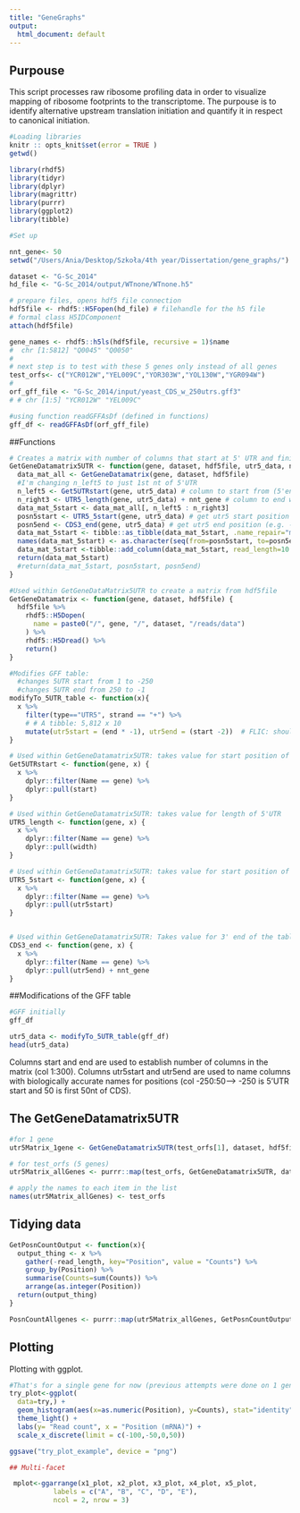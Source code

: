 ```yaml
---
title: "GeneGraphs"
output:
  html_document: default
---
```

## Purpouse 

This script processes raw ribosome profiling data in order to visualize mapping of ribosome footprints to the transcriptome. The purpouse is to identify  alternative upstream translation initiation and quantify it in respect to canonical initiation.


```r
#Loading libraries
knitr :: opts_knit$set(error = TRUE )
getwd()

library(rhdf5)
library(tidyr)
library(dplyr)
library(magrittr)
library(purrr)
library(ggplot2)
library(tibble)

#Set up

nnt_gene<- 50
setwd("/Users/Ania/Desktop/Szkoła/4th year/Dissertation/gene_graphs/")

dataset <- "G-Sc_2014"
hd_file <- "G-Sc_2014/output/WTnone/WTnone.h5"

# prepare files, opens hdf5 file connection
hdf5file <- rhdf5::H5Fopen(hd_file) # filehandle for the h5 file
# formal class H5IDComponent
attach(hdf5file)

gene_names <- rhdf5::h5ls(hdf5file, recursive = 1)$name
#  chr [1:5812] "Q0045" "Q0050"
#
# next step is to test with these 5 genes only instead of all genes
test_orfs<- c("YCR012W","YEL009C","YOR303W","YOL130W","YGR094W")
#
orf_gff_file <- "G-Sc_2014/input/yeast_CDS_w_250utrs.gff3"
# # chr [1:5] "YCR012W" "YEL009C"

#using function readGFFAsDf (defined in functions)
gff_df <- readGFFAsDf(orf_gff_file)

```

##Functions

``` r

# Creates a matrix with number of columns that start at 5' UTR and finish at 50'th nt of the CDS
GetGeneDatamatrix5UTR <- function(gene, dataset, hdf5file, utr5_data, nnt_gene) {
  data_mat_all <- GetGeneDatamatrix(gene, dataset, hdf5file)
  #I'm changing n_left5 to just 1st nt of 5'UTR
  n_left5 <- Get5UTRstart(gene, utr5_data) # column to start from (5'end)
  n_right3 <- UTR5_length(gene, utr5_data) + nnt_gene # column to end with (3'end) 
  data_mat_5start <- data_mat_all[, n_left5 : n_right3]
  posn5start <- UTR5_5start(gene, utr5_data) # get utr5 start position (e.g. -250)
  posn5end <- CDS3_end(gene, utr5_data) # get utr5 end position (e.g. -1) + nnt_gene
  data_mat_5start <- tibble::as_tibble(data_mat_5start, .name_repair="minimal")
  names(data_mat_5start) <- as.character(seq(from=posn5start, to=posn5end)) # add position as character 'name's to columns
  data_mat_5start <-tibble::add_column(data_mat_5start, read_length=10:50, .before=1) # minreadlength:maxreadlength
  return(data_mat_5start)
  #return(data_mat_5start, posn5start, posn5end)
}

#Used within GetGeneDataMatrix5UTR to create a matrix from hdf5file
GetGeneDatamatrix <- function(gene, dataset, hdf5file) {
  hdf5file %>%
    rhdf5::H5Dopen(
      name = paste0("/", gene, "/", dataset, "/reads/data")
    ) %>%
    rhdf5::H5Dread() %>%
    return()
}

#Modifies GFF table: 
  #changes 5UTR start from 1 to -250
  #changes 5UTR end from 250 to -1
modifyTo_5UTR_table <- function(x){
  x %>%
    filter(type=="UTR5", strand == "+") %>%
    # # A tibble: 5,812 x 10
    mutate(utr5start = (end * -1), utr5end = (start -2))  # FLIC: should this be -2 or -1?
}

# Used within GetGeneDatamatrix5UTR: takes value for start position of 5'UTR for matrix creation (no negative values e.g.: 1)
Get5UTRstart <- function(gene, x) {
  x %>% 
    dplyr::filter(Name == gene) %>% 
    dplyr::pull(start)
}

# Used within GetGeneDatamatrix5UTR: takes value for length of 5'UTR  
UTR5_length <- function(gene, x) {
  x %>% 
    dplyr::filter(Name == gene) %>% 
    dplyr::pull(width)
} 

# Used within GetGeneDatamatrix5UTR: takes value for start position of 5'UTR for naming matrix col's (:-250)
UTR5_5start <- function(gene, x) {
  x %>% 
    dplyr::filter(Name == gene) %>% 
    dplyr::pull(utr5start)
} 


# Used within GetGeneDatamatrix5UTR: Takes value for 3' end of the table (includes whole 5'UTR +50 nt of CDS)
CDS3_end <- function(gene, x) {
  x %>% 
    dplyr::filter(Name == gene) %>% 
    dplyr::pull(utr5end) + nnt_gene
} 
```


##Modifications of the GFF table

```r
#GFF initially
gff_df

```


``` r
utr5_data <- modifyTo_5UTR_table(gff_df)
head(utr5_data)
```
Columns start and end are used to establish number of columns in the matrix (col 1:300). 
Columns utr5start and utr5end are used to name columns with biologically accurate names for positions (col -250:50--> -250 is 5'UTR start and 50 is first 50nt of CDS). 

## The GetGeneDatamatrix5UTR
``` r
#for 1 gene
utr5Matrix_1gene <- GetGeneDatamatrix5UTR(test_orfs[1], dataset, hdf5file, utr5_data, nnt_gene)


```


``` r
# for test_orfs (5 genes)
utr5Matrix_allGenes <- purrr::map(test_orfs, GetGeneDatamatrix5UTR, dataset, hdf5file, utr5_data, nnt_gene)

# apply the names to each item in the list
names(utr5Matrix_allGenes) <- test_orfs

```

## Tidying data

``` r

GetPosnCountOutput <- function(x){
  output_thing <- x %>% 
    gather(-read_length, key="Position", value = "Counts") %>%
    group_by(Position) %>%
    summarise(Counts=sum(Counts)) %>%
    arrange(as.integer(Position))
  return(output_thing)
}

PosnCountAllgenes <- purrr::map(utr5Matrix_allGenes, GetPosnCountOutput)

```

## Plotting 

Plotting with ggplot.

```r
#That's for a single gene for now (previous attempts were done on 1 gene only)
try_plot<-ggplot(
  data=try,) +
  geom_histogram(aes(x=as.numeric(Position), y=Counts), stat="identity") + 
  theme_light() +
  labs(y= "Read count", x = "Position (mRNA)") +
  scale_x_discrete(limit = c(-100,-50,0,50))

ggsave("try_plot_example", device = "png")

## Multi-facet 

 mplot<-ggarrange(x1_plot, x2_plot, x3_plot, x4_plot, x5_plot, 
           labels = c("A", "B", "C", "D", "E"),
           ncol = 2, nrow = 3)

```